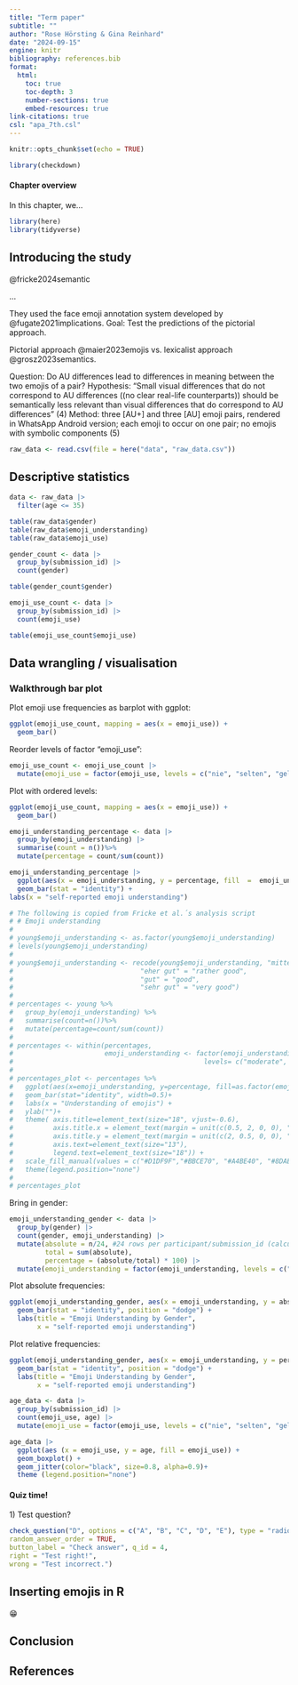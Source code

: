 ```yaml
---
title: "Term paper"
subtitle: ""
author: "Rose Hörsting & Gina Reinhard"
date: "2024-09-15"
engine: knitr
bibliography: references.bib
format: 
  html:
    toc: true
    toc-depth: 3
    number-sections: true
    embed-resources: true
link-citations: true
csl: "apa_7th.csl"
---
```


```r

knitr::opts_chunk$set(echo = TRUE)

```

```r

library(checkdown)

```

#### **Chapter overview** {.unnumbered}

In this chapter, we...

```r

library(here)
library(tidyverse)

```

## Introducing the study

@fricke2024semantic

::: {.callout-note title="How did the experiment work?"}
...

They used the face emoji annotation system developed by @fugate2021implications.
Goal: Test the predictions of the pictorial approach. 

Pictorial approach @maier2023emojis vs. lexicalist approach @grosz2023semantics.

Question: Do AU differences lead to differences in meaning between the two emojis of a pair?
Hypothesis: "Small visual differences that do not correspond to AU differences ((no clear real-life counterparts)) should be semantically less relevant than visual differences that do correspond to AU differences" (4)
Method: three [AU+] and three [AU] emoji pairs, rendered in WhatsApp Android version; each emoji to occur on one pair; no emojis with symbolic components (5)

:::

```r

raw_data <- read.csv(file = here("data", "raw_data.csv"))

```

## Descriptive statistics

```r

data <- raw_data |> 
  filter(age <= 35)

```

```r

table(raw_data$gender)
table(raw_data$emoji_understanding)
table(raw_data$emoji_use)

```

```r

gender_count <- data |> 
  group_by(submission_id) |> 
  count(gender)

table(gender_count$gender)

```

```r

emoji_use_count <- data |> 
  group_by(submission_id) |> 
  count(emoji_use)

table(emoji_use_count$emoji_use)

```

## Data wrangling / visualisation

### Walkthrough bar plot

Plot emoji use frequencies as barplot with ggplot:

```r

ggplot(emoji_use_count, mapping = aes(x = emoji_use)) + 
  geom_bar()

```

Reorder levels of factor "emoji_use":

```r

emoji_use_count <- emoji_use_count |> 
  mutate(emoji_use = factor(emoji_use, levels = c("nie", "selten", "gelegentlich", "oft", "in fast jeder Nachricht")))

```

Plot with ordered levels:

```r

ggplot(emoji_use_count, mapping = aes(x = emoji_use)) + 
  geom_bar()

```

```r

emoji_understanding_percentage <- data |> 
  group_by(emoji_understanding) |> 
  summarise(count = n())%>% 
  mutate(percentage = count/sum(count))

emoji_understanding_percentage |>
  ggplot(aes(x = emoji_understanding, y = percentage, fill  =  emoji_understanding)) + 
  geom_bar(stat = "identity") +
labs(x = "self-reported emoji understanding")

# The following is copied from Fricke et al.´s analysis script
# # Emoji understanding
# 
# young$emoji_understanding <- as.factor(young$emoji_understanding)
# levels(young$emoji_understanding)
# 
# young$emoji_understanding <- recode(young$emoji_understanding, "mittelmäßig" = "moderate", 
#                                "eher gut" = "rather good",
#                                "gut" = "good",
#                                "sehr gut" = "very good")
# 
# percentages <- young %>%
#   group_by(emoji_understanding) %>% 
#   summarise(count=n())%>% 
#   mutate(percentage=count/sum(count))
# 
# percentages <- within(percentages,
#                       emoji_understanding <- factor(emoji_understanding,
#                                                levels= c("moderate", "rather good", "good", "very good")))
# 
# percentages_plot <- percentages %>%
#   ggplot(aes(x=emoji_understanding, y=percentage, fill=as.factor(emoji_understanding))) +
#   geom_bar(stat="identity", width=0.5)+
#   labs(x = "Understanding of emojis") +
#   ylab("")+
#   theme( axis.title=element_text(size="18", vjust=-0.6), 
#          axis.title.x = element_text(margin = unit(c(0.5, 2, 0, 0), "cm")),
#          axis.title.y = element_text(margin = unit(c(2, 0.5, 0, 0), "cm")), 
#          axis.text=element_text(size="13"),
#          legend.text=element_text(size="18")) +
#   scale_fill_manual(values = c("#D1DF9F","#BBCE70", "#A4BE40", "#8DAE10") ) +
#   theme(legend.position="none")
# 
# percentages_plot

```

Bring in gender:

```r

emoji_understanding_gender <- data |>
  group_by(gender) |>
  count(gender, emoji_understanding) |> 
  mutate(absolute = n/24, #24 rows per participant/submission_id (calculate more elegantly?)
         total = sum(absolute), 
         percentage = (absolute/total) * 100) |> 
  mutate(emoji_understanding = factor(emoji_understanding, levels = c("mittelmäßig", "eher gut", "gut", "sehr gut")))

```

Plot absolute frequencies: 

```r

ggplot(emoji_understanding_gender, aes(x = emoji_understanding, y = absolute, fill = gender)) +
  geom_bar(stat = "identity", position = "dodge") +
  labs(title = "Emoji Understanding by Gender",
       x = "self-reported emoji understanding")

```

Plot relative frequencies: 

```r

ggplot(emoji_understanding_gender, aes(x = emoji_understanding, y = percentage, fill = gender)) +
  geom_bar(stat = "identity", position = "dodge") +
  labs(title = "Emoji Understanding by Gender",
       x = "self-reported emoji understanding")

```

```r
age_data <- data |> 
  group_by(submission_id) |> 
  count(emoji_use, age) |> 
  mutate(emoji_use = factor(emoji_use, levels = c("nie", "selten", "gelegentlich", "oft", "in fast jeder Nachricht")))

age_data |> 
  ggplot(aes (x = emoji_use, y = age, fill = emoji_use)) + 
  geom_boxplot() +
  geom_jitter(color="black", size=0.8, alpha=0.9)+
  theme (legend.position="none")
```

::: {.callout-tip}
#### Quiz time! {.unnumbered}

1\) Test question?

```r

check_question("D", options = c("A", "B", "C", "D", "E"), type = "radio", 
random_answer_order = TRUE,
button_label = "Check answer", q_id = 4,
right = "Test right!",
wrong = "Test incorrect.")

```
:::

## Inserting emojis in R

😁

## Conclusion

## References
